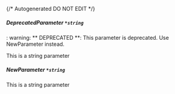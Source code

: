 {/* Autogenerated DO NOT EDIT  */}
##### **DeprecatedParameter** `*string`
: warning: ** DEPRECATED **: This parameter is deprecated. Use NewParameter instead.

This is a string parameter

##### **NewParameter** `*string`
This is a string parameter


